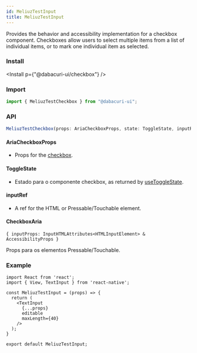 ```yaml
---
id: MeliuzTestInput
title: MeliuzTestInput
---
```



Provides the behavior and accessibility implementation for a checkbox component. Checkboxes allow users to select multiple items from a list of individual items, or to mark one individual item as selected.

### Install

<Install p={"@dabacuri-ui/checkbox"} />

### Import

```js
import { MeliuzTestCheckbox } from "@dabacuri-ui";
```

### API

```ts
MeliuzTestCheckbox(props: AriaCheckboxProps, state: ToggleState, inputRef: RefObject): CheckboxAria
```

#### AriaCheckboxProps

- Props for the [checkbox](https://react-spectrum.adobe.com/react-aria/MeliuzTestCheckbox.html).

#### ToggleState

- Estado para o componente checkbox, as returned by [useToggleState](https://react-spectrum.adobe.com/react-stately/useToggleState.html).

#### inputRef

- A ref for the HTML or Pressable/Touchable element.

#### CheckboxAria

```
{ inputProps: InputHTMLAttributes<HTMLInputElement> & AccessibilityProps }
```

Props para os elementos Pressable/Touchable.

### Example

```
import React from 'react';
import { View, TextInput } from 'react-native';

const MeliuzTestInput = (props) => {
  return (
    <TextInput
      {...props}
      editable
      maxLength={40}
    />
  );
}

export default MeliuzTestInput;
```